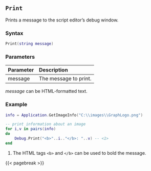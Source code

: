 ## `Print`

Prints\index{Debugger!printing message to} a message to the script editor's debug window.

### Syntax {-}

``` .lua
Print(string message)
```

### Parameters {-}

**Parameter** | **Description**
| :-- | :-- |
message | The message to print.

::: {.tipsection data-latex=""}
*message* can be HTML-formatted text.
:::

### Example {-}

``` .lua
info = Application.GetImageInfo("C:\\images\\GraphLogo.png")

-- print information about an image
for i,v in pairs(info)
do
    Debug.Print("<b>"..i.."</b>: "..v) -- <1>
end
```
1. The HTML tags `<b>` and `</b>` can be used to bold the message.

{{< pagebreak >}}
